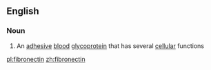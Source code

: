 ==English==

===Noun===
{{wikipedia}}
{{en-noun|~}}

# {{context|biochemistry|lang=en}} An [[adhesive]] [[blood]] [[glycoprotein]] that has several [[cellular]] functions

[[pl:fibronectin]]
[[zh:fibronectin]]